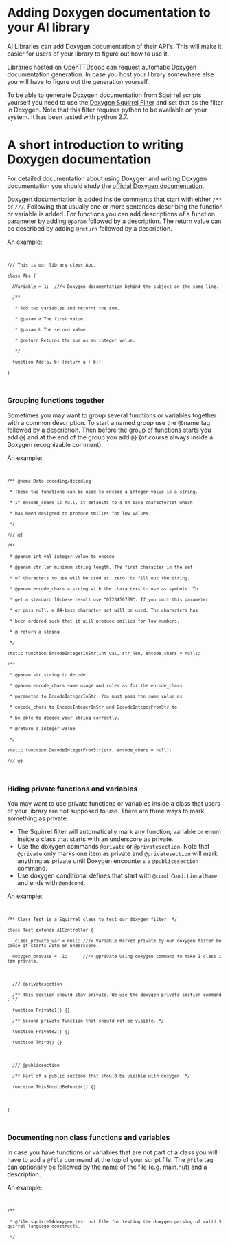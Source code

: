 {{en/NoAI}}

= Adding Doxygen documentation to your AI library =

AI Libraries can add Doxygen documentation of their API's. This will make it easier for users of your library to figure out how to use it.

Libraries hosted on OpenTTDcoop can request automatic Doxygen documentation generation. In case you host your library somewhere else you will have to figure out the generation yourself.

To be able to generate Doxygen documentation from Squirrel scripts yourself you need to use the [http://dev.openttdcoop.org/projects/squirrel2doxygen Doxygen Squirrel Filter] and set that as the filter in Doxygen. Note that this filter requires python to be available on your system. It has been tested with python 2.7.

= A short introduction to writing Doxygen documentation =
For detailed documentation about using Doxygen and writing Doxygen documentation you should study the [http://www.stack.nl/~dimitri/doxygen/manual/index.html official Doxygen documentation].

Doxygen documentation is added inside comments that start with either <code>/**</code> or <code>///</code>.
Following that usually one or more sentences describing the function or variable is added.
For functions you can add descriptions of a function parameter by adding <code>@param</code> followed by a description. The return value can be described by adding <code>@return</code> followed by a description.

An example:    
<code>
 /// This is our library class Abc.
 class Abc {
   AVariable = 1;  ///< Doxygen documentation behind the subject on the same line.
   /**
    * Add two variables and returns the sum.
    * @param a The first value.
    * @param b The second value.
    * @return Returns the sum as an integer value.
    */
   function Add(a, b) {return a + b;}
 }
</code>

=== Grouping functions together ===
Sometimes you may want to group several functions or variables together with a common description. To start a named group use the @name tag followed by a description. Then before the group of functions starts you add <code>@{</code> and at the end of the group you add <code>@}</code> (of course always inside a Doxygen recognizable comment).

An example:
<code>
 /** @name Data encoding/decoding
  * These two functions can be used to encode a integer value in a string.
  * if encode_chars is null, it defaults to a 84-base characterset which
  * has been designed to produce smilies for low values. 
  */
 /// @{
 /** 
  * @param int_val integer value to encode
  * @param str_len minimum string length. The first character in the set
  * of characters to use will be used as 'zero' to fill out the string.
  * @param encode_chars a string with the characters to use as symbols. To
  * get a standard 10-base result use "0123456789". If you omit this parameter
  * or pass null, a 84-base character set will be used. The characters has
  * been ordered such that it will produce smilies for low numbers.
  * @ return a string
  */
 static function EncodeIntegerInStr(int_val, str_len, encode_chars = null);
 /**
  * @param str string to decode
  * @param encode_chars same usage and rules as for the encode_chars 
  * parameter to EncodeIntegerInStr. You must pass the same value as
  * encode_chars to EncodeIntegerInStr and DecodeIntegerFromStr to
  * be able to decode your string correctly.
  * @return a integer value
  */
 static function DecodeIntegerFromStr(str, encode_chars = null);
 /// @}
</code>

=== Hiding private functions and variables ===
You may want to use private functions or variables inside a class that users of your library are not supposed to use.
There are three ways to mark something as private.
* The Squirrel filter will automatically mark any function, variable or enum inside a class that starts with an underscore as private.
* Use the doxygen commands <code>@private</code> or <code>@privatesection</code>. Note that <code>@private</code> only marks one item as private and <code>@privatesection</code> will mark anything as private until Doxygen encounters a <code>@publicesection</code> command.
* Use doxygen conditional defines that start with <code>@cond ConditionalName</code> and ends with <code>@endcond</code>.

An example:
<code>
 /** Class Test is a Squirrel class to test our doxygen filter. */
 class Test extends AIController {
   _class_private_var = null; ///< Variable marked private by our doxygen filter because it starts with an underscore.
   doxygen_private = -1;      ///< @private Using doxygen command to make 1 class item private.
 
   /// @privatesection
   /** This section should stay private. We use the doxygen private section command. */
   function Private1() {}
   /** Second private function that should not be visible. */
   function Private2() {}
   function Third() {}
 
   /// @publicsection
   /** Part of a public section that should be visible with doxygen. */
   function ThisShouldBePublic() {}
 
 }
</code>

=== Documenting non class functions and variables ===
In case you have functions or variables that are not part of a class you will have to add a <code>@file</code> command at the top of your script file.
The <code>@file</code> tag can optionally be followed by the name of the file (e.g. main.nut) and a description.

An example:
<code>
 /**
  * @file squirrel4doxygen_test.nut File for testing the doxygen parsing of valid Squirrel language constructs.
  */
</code>